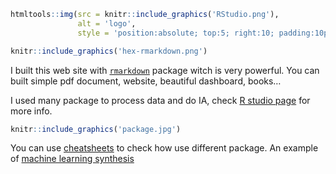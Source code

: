 
```{r, echo=FALSE}
htmltools::img(src = knitr::include_graphics('RStudio.png'), 
               alt = 'logo', 
               style = 'position:absolute; top:5; right:10; padding:10px;')
```




```{r, out.width='25%', fig.align='center', fig.cap='...', echo=FALSE}
knitr::include_graphics('hex-rmarkdown.png')
```

I built this web site with [`rmarkdown`](https://rmarkdown.rstudio.com/) package witch is very powerful. You can built simple pdf document, website, beautiful dashboard, books...

I used many package to process data and do IA, check [R studio page](https://www.rstudio.com/products/rpackages/) for more info.

```{r, out.width='50%', fig.align='center', fig.cap='...', echo=FALSE}
knitr::include_graphics('package.jpg')
```

You can use [cheatsheets](https://www.rstudio.com/resources/cheatsheets/) to check how use different package. An example of [machine learning synthesis](ML.pdf)



